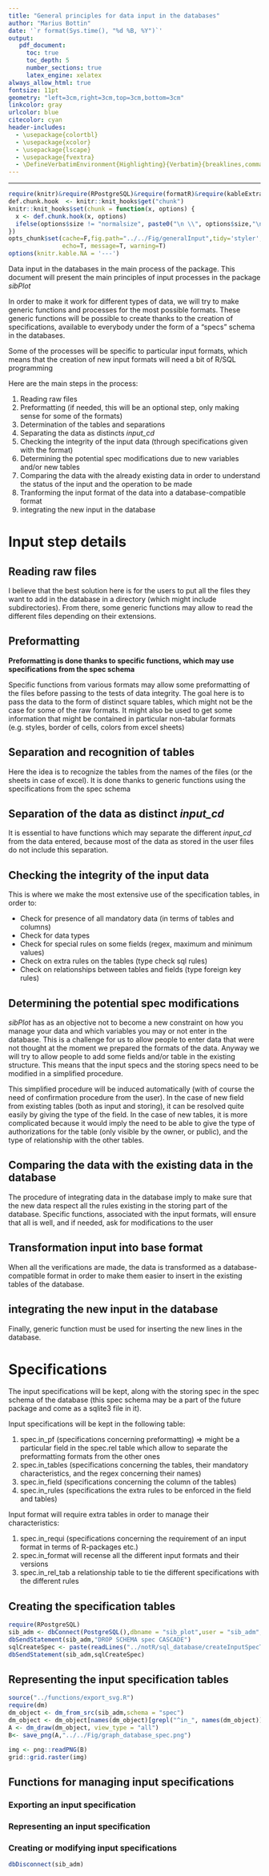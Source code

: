 ```yaml
---
title: "General principles for data input in the databases"
author: "Marius Bottin"
date: '`r format(Sys.time(), "%d %B, %Y")`'
output: 
   pdf_document:
     toc: true
     toc_depth: 5
     number_sections: true
     latex_engine: xelatex
always_allow_html: true
fontsize: 11pt
geometry: "left=3cm,right=3cm,top=3cm,bottom=3cm"
linkcolor: gray
urlcolor: blue
citecolor: cyan
header-includes:
  - \usepackage{colortbl}
  - \usepackage{xcolor}       
  - \usepackage{lscape}
  - \usepackage{fvextra}
  - \DefineVerbatimEnvironment{Highlighting}{Verbatim}{breaklines,commandchars=\\\{\}}
--- 
```



***************

```r
require(knitr)&require(RPostgreSQL)&require(formatR)&require(kableExtra)
def.chunk.hook  <- knitr::knit_hooks$get("chunk")
knitr::knit_hooks$set(chunk = function(x, options) {
  x <- def.chunk.hook(x, options)
  ifelse(options$size != "normalsize", paste0("\n \\", options$size,"\n\n", x, "\n\n \\normalsize"), x)
})
opts_chunk$set(cache=F,fig.path="../../Fig/generalInput",tidy='styler',cache.rebuild = F,formatSQL = TRUE, size='scriptsize',
               echo=T, message=T, warning=T)
options(knitr.kable.NA = '---')
```



Data input in the databases in the main process of the package.
This document will present the main principles of input processes in the package *sibPlot*

In order to make it work for different types of data, we will try to make generic functions and processes for the most possible formats.
These generic functions will be possible to create thanks to the creation of specifications, available to everybody under the form of a "specs" schema in the databases.

Some of the processes will be specific to particular input formats, which means that the creation of new input formats will need a bit of R/SQL programming

Here are the main steps in the process:

1. Reading raw files
1. Preformatting (if needed, this will be an optional step, only making sense for some of the formats)
1. Determination of the tables and separations
1. Separating the data as distincts *input_cd*
1. Checking the integrity of the input data (through specifications given with the format)
1. Determining the potential spec modifications due to new variables and/or new tables
1. Comparing the data with the already existing data in order to understand the status of the input and the operation to be made
1. Tranforming the input format of the  data into a database-compatible format
1. integrating the new input in the database

# Input step details

## Reading raw files

I believe that the best solution here is for the users to put all the files they want to add in the database in a directory (which might include subdirectories).
From there, some generic functions may allow to read the different files depending on their extensions.

## Preformatting

**Preformatting is done thanks to specific functions, which may use specifications from the spec schema**

Specific functions from various formats may allow some preformatting of the files before passing to the tests of data integrity.
The goal here is to pass the data to the form of distinct square tables, which might not be the case for some of the raw formats.
It might also be used to get some information that might be contained in particular non-tabular formats (e.g. styles, border of cells, colors from excel sheets)

## Separation and recognition of tables

Here the idea is to recognize the tables from the names of the files (or the sheets in case of excel).
It is done thanks to generic functions using the specifications from the spec schema

## Separation of the data as distinct *input_cd*

It is essential to have functions which may separate the different *input_cd* from the data entered, because most of the data as stored in the user files do not include this separation.

## Checking the integrity of the input data
This is where we make the most extensive use of the specification tables, in order to:

* Check for presence of all mandatory data (in terms of tables and columns)
* Check for data types
* Check for special rules on some fields (regex, maximum and minimum values)
* Check on extra rules on the tables (type check sql rules)
* Check on relationships between tables and fields (type foreign key rules)

## Determining the potential spec modifications
*sibPlot* has as an objective not to become a new constraint on how you manage your data and which variables you may or not enter in the database.
This is a challenge for us to allow people to enter data that were not thought at the moment we prepared the formats of the data.
Anyway we will try to allow people to add some fields and/or table in the existing structure.
This means that the input specs and the storing specs need to be modified in a simplified procedure.

This simplified procedure will be induced automatically (with of course the need of confirmation procedure from the user).
In the case of new field from existing tables (both as input and storing), it can be resolved quite easily by giving the type of the field.
In the case of new tables, it is more complicated because it would imply the need to be able to give the type of authorizations for the table (only visible by the owner, or public), and the type of relationship with the other tables.

## Comparing the data with the existing data in the database
The procedure of integrating data in the database imply to make sure that the new data respect all the rules existing in the storing part of the database.
Specific functions, associated with the input formats, will ensure that all is well, and if needed, ask for modifications to the user

<!-- TO DO:
explain which kind of rules may be important to enforce here
-->

## Transformation input into base format

When all the verifications are made, the data is transformed as a database-compatible format in order to make them easier to insert in the existing tables of the database.

## integrating the new input in the database

Finally, generic function must be used for inserting the new lines in the database.



# Specifications

The input specifications will be kept, along with the storing spec in the spec schema of the database (this spec schema may be a part of the future package and come as a sqlite3 file in it).

Input specifications will be kept in the following table:

1. spec.in_pf (specifications concerning preformatting) => might be a particular field in the spec.rel table which allow to separate the preformatting formats from the other ones
1. spec.in_tables (specifications concerning the tables, their mandatory characteristics, and the regex concerning their names)
1. spec.in_field (specifications concerning the column of the tables)
1. spec.in_rules (specifications the extra rules to be enforced in the field and tables)

Input format will require extra tables in order to manage their characteristics:

1. spec.in_requi (specifications concerning the requirement of an input format in terms of R-packages etc.)
1. spec.in_format will recense all the different input formats and their versions
1. spec.in_rel_tab a relationship table to tie the different specifications with the different rules

## Creating the specification tables


```r
require(RPostgreSQL)
sib_adm <- dbConnect(PostgreSQL(),dbname = "sib_plot",user = "sib_adm",password="sib")
dbSendStatement(sib_adm,"DROP SCHEMA spec CASCADE")
sqlCreateSpec <- paste(readLines("../notR/sql_database/createInputSpecTables.sql"),collapse = "\n")
dbSendStatement(sib_adm,sqlCreateSpec)
```

## Representing the input specification tables

```r
source("../functions/export_svg.R")
require(dm)
dm_object <- dm_from_src(sib_adm,schema = "spec")
dm_object <- dm_object[names(dm_object)[grepl("^in_", names(dm_object)) | grepl("def_", names(dm_object))]]
A <- dm_draw(dm_object, view_type = "all")
B<- save_png(A,"../../Fig/graph_database_spec.png")
```

```r
img <- png::readPNG(B)
grid::grid.raster(img)
```

## Functions for managing input specifications

### Exporting an input specification

### Representing an input specification

### Creating or modifying input specifications



```r
dbDisconnect(sib_adm)
```


